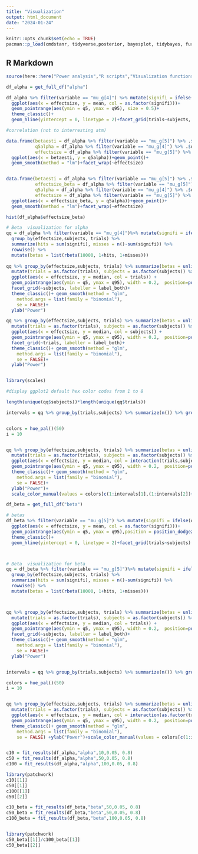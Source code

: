 ```yaml
---
title: "Visualization"
output: html_document
date: "2024-01-24"
---
```


```r
knitr::opts_chunk$set(echo = TRUE)
pacman::p_load(cmdstanr, tidyverse,posterior, bayesplot, tidybayes, furrr, stringr)

```

## R Markdown

```r
source(here::here("Power analysis","R scripts","Visualization functions.R"))

df_alpha = get_full_df("alpha")

df_alpha %>% filter(variable == "mu_g[4]") %>% mutate(signifi = ifelse(q5>0,1,0)) %>% 
  ggplot(aes(x = effectsize, y = mean, col = as.factor(signifi)))+
  geom_pointrange(aes(ymin = q5, ymax = q95), size = 0.5)+
  theme_classic()+
  geom_hline(yintercept = 0, linetype = 2)+facet_grid(trials~subjects, labeller = label_both)

#correlation (not to interresting atm)

data.frame(betaesti = df_alpha %>% filter(variable == "mu_g[5]") %>% .$mean,
           q5alpha = df_alpha %>% filter(variable == "mu_g[4]") %>% .$q5,
           effectsize = df_alpha %>% filter(variable == "mu_g[5]") %>% .$effectsize) %>%
  ggplot(aes(x = betaesti, y = q5alpha))+geom_point()+
  geom_smooth(method = "lm")+facet_wrap(~effectsize)


data.frame(betaesti = df_alpha %>% filter(variable == "mu_g[5]") %>% .$mean,
           effectsize_beta = df_alpha %>% filter(variable == "mu_g[5]") %>% .$effectsize_beta,
           q5alpha = df_alpha %>% filter(variable == "mu_g[4]") %>% .$q5,
           effectsize = df_alpha %>% filter(variable == "mu_g[5]") %>% .$effectsize) %>%
  ggplot(aes(x = effectsize_beta, y = q5alpha))+geom_point()+
  geom_smooth(method = "lm")+facet_wrap(~effectsize)

hist(df_alpha$effectsize_beta)

# Beta  visualization for alpha
qq = df_alpha %>% filter(variable == "mu_g[4]")%>% mutate(signifi = ifelse(q5>0,1,0)) %>% 
  group_by(effectsize,subjects, trials) %>% 
  summarize(hits = sum(signifi), misses = n()-sum(signifi)) %>% 
  rowwise() %>% 
  mutate(betas = list(rbeta(10000, 1+hits, 1+misses)))
  
qq %>% group_by(effectsize,subjects, trials) %>% summarize(betas = unlist(betas)) %>% summarize(median = median(betas), q5 = hdi(betas)[1], q95 = hdi(betas)[2]) %>% 
  mutate(trials = as.factor(trials), subjects = as.factor(subjects)) %>% 
  ggplot(aes(x = effectsize, y = median, col = trials)) + 
  geom_pointrange(aes(ymin = q5, ymax = q95), width = 0.2,  position=position_dodge(width=0.1)) +
  facet_grid(~subjects, labeller = label_both)+
  theme_classic()+ geom_smooth(method = "glm", 
    method.args = list(family = "binomial"), 
    se = FALSE)+
  ylab("Power")

qq %>% group_by(effectsize,subjects, trials) %>% summarize(betas = unlist(betas)) %>% summarize(median = median(betas), q5 = hdi(betas)[1], q95 = hdi(betas)[2]) %>% 
  mutate(trials = as.factor(trials), subjects = as.factor(subjects)) %>% 
  ggplot(aes(x = effectsize, y = median, col = subjects)) + 
  geom_pointrange(aes(ymin = q5, ymax = q95), width = 0.2,  position=position_dodge(width=0.1)) +
  facet_grid(~trials, labeller = label_both)+
  theme_classic()+ geom_smooth(method = "glm", 
    method.args = list(family = "binomial"), 
    se = FALSE)+
  ylab("Power")


library(scales)

#display ggplot2 default hex color codes from 1 to 8

length(unique(qq$subjects))*length(unique(qq$trials))

intervals = qq %>% group_by(trials,subjects) %>% summarize(n()) %>% group_by(subjects) %>% summarize(n = n()) %>% .$n


colors = hue_pal()(50)
i = 10


qq %>% group_by(effectsize,subjects, trials) %>% summarize(betas = unlist(betas)) %>% summarize(median = median(betas), q5 = hdi(betas)[1], q95 = hdi(betas)[2]) %>% 
  mutate(trials = as.factor(trials), subjects = as.factor(subjects)) %>% 
  ggplot(aes(x = effectsize, y = median, col = interaction(trials,subjects))) + 
  geom_pointrange(aes(ymin = q5, ymax = q95), width = 0.2,  position=position_dodge(width=0.1)) +
  theme_classic()+ geom_smooth(method = "glm", 
    method.args = list(family = "binomial"), 
    se = FALSE)+
  ylab("Power")+
  scale_color_manual(values = colors[c(1:intervals[1],(1:intervals[2])+i,(1:intervals[3])+i*2,(1:intervals[4])+i*3,(1:intervals[5])+i*4,(1:intervals[6])+i*4)])

```

```r

df_beta = get_full_df("beta")

# betas
df_beta %>% filter(variable == "mu_g[5]") %>% mutate(signifi = ifelse(q5>0,1,0)) %>% 
  ggplot(aes(x = effectsize, y = mean, col = as.factor(signifi)))+
  geom_pointrange(aes(ymin = q5, ymax = q95),position = position_dodge2(width = 0.1), size = 0.5)+
  theme_classic()+
  geom_hline(yintercept = 0, linetype = 2)+facet_grid(trials~subjects)



# Beta  visualization for beta
qq = df_beta %>% filter(variable == "mu_g[5]")%>% mutate(signifi = ifelse(q5>0,1,0)) %>% 
  group_by(effectsize,subjects, trials) %>% 
  summarize(hits = sum(signifi), misses = n()-sum(signifi)) %>% 
  rowwise() %>% 
  mutate(betas = list(rbeta(10000, 1+hits, 1+misses)))



qq %>% group_by(effectsize,subjects, trials) %>% summarize(betas = unlist(betas)) %>% summarize(median = median(betas), q5 = hdi(betas)[1], q95 = hdi(betas)[2]) %>% 
  mutate(trials = as.factor(trials), subjects = as.factor(subjects)) %>% 
  ggplot(aes(x = effectsize, y = median, col = trials)) + 
  geom_pointrange(aes(ymin = q5, ymax = q95), width = 0.2,  position=position_dodge(width=0.1)) +
  facet_grid(~subjects, labeller = label_both)+
  theme_classic()+ geom_smooth(method = "glm", 
    method.args = list(family = "binomial"), 
    se = FALSE)+
  ylab("Power")


intervals = qq %>% group_by(trials,subjects) %>% summarize(n()) %>% group_by(subjects) %>% summarize(n = n()) %>% .$n

colors = hue_pal()(50)
i = 10


qq %>% group_by(effectsize,subjects, trials) %>% summarize(betas = unlist(betas)) %>% summarize(median = median(betas), q5 = hdi(betas)[1], q95 = hdi(betas)[2]) %>% 
  mutate(trials = as.factor(trials), subjects = as.factor(subjects)) %>% 
  ggplot(aes(x = effectsize, y = median, col = interaction(as.factor(trials), as.factor(subjects)))) + 
  geom_pointrange(aes(ymin = q5, ymax = q95), width = 0.2,  position=position_dodge(width=0.1)) +
  theme_classic()+ geom_smooth(method = "glm", 
    method.args = list(family = "binomial"), 
    se = FALSE) +ylab("Power")+scale_color_manual(values = colors[c(1:intervals[1],(1:intervals[2])+i,(1:intervals[3])+i*2,(1:intervals[4])+i*3,(1:intervals[5])+i*4,(1:intervals[6])+i*5)])



```


```r
c10 = fit_results(df_alpha,"alpha",10,0.05, 0.8)
c50 = fit_results(df_alpha,"alpha",50,0.05, 0.8)
c100 = fit_results(df_alpha,"alpha",100,0.05, 0.8)

library(patchwork)
c10[[1]]
c50[[1]]
c100[[1]]
c50[[2]]
```

```r
c10_beta = fit_results(df_beta,"beta",50,0.05, 0.8)
c50_beta = fit_results(df_beta,"beta",50,0.05, 0.8)
c100_beta = fit_results(df_beta,"beta",100,0.05, 0.8)


library(patchwork)
c50_beta[[1]]/c100_beta[[1]]
c50_beta[[2]]

```

